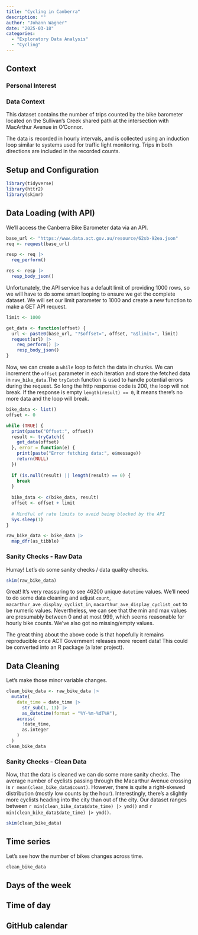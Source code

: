 ```yaml
---
title: "Cycling in Canberra"
description: ""
author: "Johann Wagner"
date: "2025-03-18"
categories:
  - "Exploratory Data Analysis"
  - "Cycling"
---
```


## Context
### Personal Interest

### Data Context
This dataset contains the number of trips counted by the bike barometer located on the Sullivan's Creek shared path at the intersection with MacArthur Avenue in O'Connor.

The data is recorded in hourly intervals, and is collected using an induction loop similar to systems used for traffic light monitoring. Trips in both directions are included in the recorded counts.

## Setup and Configuration

```r
library(tidyverse)
library(httr2)
library(skimr)
```

## Data Loading (with API)
We'll access the Canberra Bike Barometer data via an API.

```r
base_url <- "https://www.data.act.gov.au/resource/62sb-92ea.json"
req <- request(base_url)

resp <- req |> 
  req_perform()

res <- resp |> 
  resp_body_json()
```

Unfortunately, the API service has a default limit of providing 1000 rows, so we will have to do some smart looping to ensure we get the complete dataset. We will set our limit parameter to 1000 and create a new function to make a GET API request.
```r
limit <- 1000

get_data <- function(offset) {
  url <- paste0(base_url, "?$offset=", offset, "&$limit=", limit)
  request(url) |> 
    req_perform() |> 
    resp_body_json()
}
```

Now, we can create a `while` loop to fetch the data in chunks. We can increment the `offset` parameter in each iteration and store the fetched data in `raw_bike_data`.The `tryCatch` function is used to handle potential errors during the request. So long the http response code is 200, the loop will not break. If the response is empty `length(result) == 0`, it means there's no more data and the loop will break.

```r
bike_data <- list()
offset <- 0

while (TRUE) {
  print(paste("Offset:", offset))
  result <- tryCatch({
    get_data(offset)
  }, error = function(e) {
    print(paste("Error fetching data:", e$message))
    return(NULL)
  })
  
  if (is.null(result) || length(result) == 0) {
    break
  }
  
  bike_data <- c(bike_data, result)
  offset <- offset + limit
  
  # Mindful of rate limits to avoid being blocked by the API
  Sys.sleep(1)
}

raw_bike_data <- bike_data |> 
  map_dfr(as_tibble)
```

### Sanity Checks - Raw Data
Hurray! Let's do some sanity checks / data quality checks.
```r
skim(raw_bike_data)
```

Great! It's very reassuring to see 46200 unique `datetime` values. We'll need to do some data cleaning and adjust `count`, `macarthur_ave_display_cyclist_in`, `macarthur_ave_display_cyclist_out` to be numeric values. Nevertheless, we can see that the min and max values are presumably between 0 and at most 999, which seems reasonable for hourly bike counts. We've also got no missing/empty values.

The great thing about the above code is that hopefully it remains reproducible once ACT Government releases more recent data! This could be converted into an R package (a later project).

## Data Cleaning
Let's make those minor variable changes.
```r
clean_bike_data <- raw_bike_data |> 
  mutate(
    date_time = date_time |> 
      str_sub(1, 13) |> 
      as_datetime(format = "%Y-%m-%dT%H"),
    across(
      !date_time,
      as.integer
    )
  )
clean_bike_data
```

### Sanity Checks - Clean Data
Now, that the data is cleaned we can do some more sanity checks. The average number of cyclists passing through the Macarthur Avenue crossing is `r mean(clean_bike_data$count)`. However, there is quite a right-skewed distribution (mostly low counts by the hour). Interestingly, there's a slightly more cyclists heading into the city than out of the city. Our dataset ranges between `r min(clean_bike_data$date_time) |> ymd()` and `r min(clean_bike_data$date_time) |> ymd()`.

```r
skim(clean_bike_data)
```

## Time series
Let's see how the number of bikes changes across time.
```r
clean_bike_data
```

## Days of the week

## Time of day

## GitHub calendar
